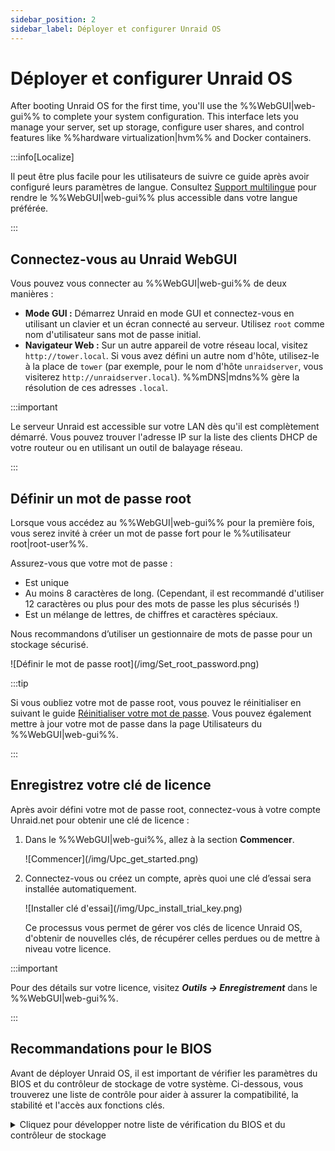 ```yaml
---
sidebar_position: 2
sidebar_label: Déployer et configurer Unraid OS
---
```


# Déployer et configurer Unraid OS

After booting Unraid OS for the first time, you'll use the %%WebGUI|web-gui%% to complete your system configuration. This interface lets you manage your server, set up storage, configure user shares, and control features like %%hardware virtualization|hvm%% and Docker containers.

:::info\[Localize]

Il peut être plus facile pour les utilisateurs de suivre ce guide après avoir configuré leurs paramètres de langue. Consultez [Support multilingue](../../using-unraid-to/customize-your-experience/multi-language-support.mdx) pour rendre le %%WebGUI|web-gui%% plus accessible dans votre langue préférée.

:::

## Connectez-vous au Unraid WebGUI

Vous pouvez vous connecter au %%WebGUI|web-gui%% de deux manières :

- **Mode GUI :** Démarrez Unraid en mode GUI et connectez-vous en utilisant un clavier et un écran connecté au serveur. Utilisez `root` comme nom d'utilisateur sans mot de passe initial.
- **Navigateur Web :** Sur un autre appareil de votre réseau local, visitez `http://tower.local`. Si vous avez défini un autre nom d'hôte, utilisez-le à la place de `tower` (par exemple, pour le nom d'hôte `unraidserver`, vous visiterez `http://unraidserver.local`). %%mDNS|mdns%% gère la résolution de ces adresses `.local`.

:::important

Le serveur Unraid est accessible sur votre LAN dès qu'il est complètement démarré. Vous pouvez trouver l'adresse IP sur la liste des clients DHCP de votre routeur ou en utilisant un outil de balayage réseau.

:::

## Définir un mot de passe root

Lorsque vous accédez au %%WebGUI|web-gui%% pour la première fois, vous serez invité à créer un mot de passe fort pour le %%utilisateur root|root-user%%.

Assurez-vous que votre mot de passe :

- Est unique
- Au moins 8 caractères de long. (Cependant, il est recommandé d'utiliser 12 caractères ou plus pour des mots de passe les plus sécurisés !)
- Est un mélange de lettres, de chiffres et caractères spéciaux.

Nous recommandons d’utiliser un gestionnaire de mots de passe pour un stockage sécurisé.

<div style={{ margin: 'auto', maxWidth: '300px'}}>
  ![Définir le mot de passe root](/img/Set_root_password.png)
</div>

:::tip

Si vous oubliez votre mot de passe root, vous pouvez le réinitialiser en suivant le guide [Réinitialiser votre mot de passe](../../system-administration/secure-your-server/user-management.mdx#reset-your-password). Vous pouvez également mettre à jour votre mot de passe dans la page Utilisateurs du %%WebGUI|web-gui%%.

:::

## Enregistrez votre clé de licence

Après avoir défini votre mot de passe root, connectez-vous à votre compte Unraid.net pour obtenir une clé de licence :

1. Dans le %%WebGUI|web-gui%%, allez à la section **Commencer**.

   <div style={{ margin: 'auto', maxWidth: '500px'}}>
     ![Commencer](/img/Upc_get_started.png)
   </div>

2. Connectez-vous ou créez un compte, après quoi une clé d’essai sera installée automatiquement.

   <div style={{ margin: 'auto', maxWidth: '500px'}}>
     ![Installer clé d'essai](/img/Upc_install_trial_key.png)
   </div>

   Ce processus vous permet de gérer vos clés de licence Unraid OS, d'obtenir de nouvelles clés, de récupérer celles perdues ou de mettre à niveau votre licence.

:::important

Pour des détails sur votre licence, visitez ***Outils → Enregistrement*** dans le %%WebGUI|web-gui%%.

:::

## Recommandations pour le BIOS

Avant de déployer Unraid OS, il est important de vérifier les paramètres du BIOS et du contrôleur de stockage de votre système. Ci-dessous, vous trouverez une liste de contrôle pour aider à assurer la compatibilité, la stabilité et l'accès aux fonctions clés.

<details>
  <summary>Cliquez pour développer notre liste de vérification du BIOS et du contrôleur de stockage</summary>

  Une configuration correcte du BIOS et du contrôleur de stockage est essentielle pour un déploiement stable de Unraid OS. Utilisez cette liste de contrôle avant votre premier démarrage.

  ### Paramètres de base

  ✅ Définir la clé USB comme le périphérique de démarrage principal.\
  ✅ Configurer le contrôleur de stockage en mode **%%AHCI|ahci%%** avec des connexions SATA.\
  ✅ Régler le contrôleur en mode **%%HBA mode|hba-mode%%** (pas en **%%RAID|raid%%**).\
  ✅ Désactiver le **Secure Boot** car il n'est pas pris en charge par Unraid OS.

  ### Paramètres avancés

  ✅ Activer les fonctionnalités de **%%hardware virtualization|hvm%%** (par exemple, **%%Intel VT-x|intel-vt-x%%** ou **%%AMD-V|amd-v%%**) pour les **%%machines virtuelles (VMs)|vm%%**.\
  ✅ Activer le support de **%%IOMMU|iommu%%** (Intel VT-d ou AMD-Vi) pour l'affectation des périphériques PCI aux VMs.

  ### Conseils de dépannage

  Si Unraid OS ne démarre pas, essayez :

  ✅ Ajuster l'ordre de démarrage à : **Forced-FDD**, **USB-HDD**, **USB-ZIP**.\
  ✅ Désactiver la prise en charge de l'USB 2.0/3.0.\
  ✅ Basculer les fonctionnalités de démarrage rapide (Fast Boot).\
  ✅ Basculer la prise en charge du clavier USB.

  Pour obtenir une assistance supplémentaire, visitez le [forum d'assistance général d'Unraid](https://forums.unraid.net/).

  :::important
  De nombreuses cartes mères limitent la sélection des périphériques de démarrage à 12 disques durs. Si votre clé USB est reconnue comme un disque dur, vous pourriez ne pas pouvoir démarrer à partir d'elle après avoir installé 12 disques durs physiques. Configurez le BIOS pour traiter la clé comme un périphérique amovible dans la mesure du possible.

  Si vous utilisez une carte HBA supplémentaire, vous pourrez peut-être désactiver la prise en charge INT 13h pour empêcher que ses lecteurs connectés n'apparaissent dans la liste des périphériques de démarrage, aidant ainsi à rester dans la limite des 12 lecteurs.
  :::
</details>
